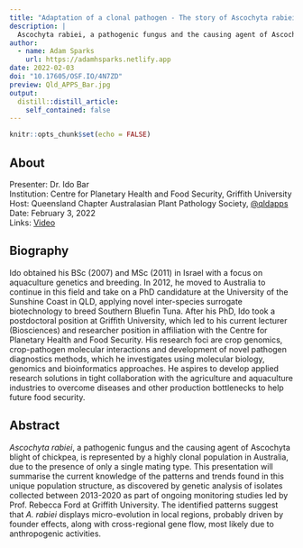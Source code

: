 ```yaml
---
title: "Adaptation of a clonal pathogen - The story of Ascochyta rabiei in Australia"
description: |
  Ascochyta rabiei, a pathogenic fungus and the causing agent of Ascochyta blight of chickpea, is represented by a highly clonal population in Australia, due to the presence of only a single mating type. This presentation will summarise the current knowledge of the patterns and trends found in this unique population structure, as discovered by genetic analysis of isolates collected between 2013-2020 as part of ongoing monitoring studies led by Prof. Rebecca Ford at Griffith University.
author:
  - name: Adam Sparks
    url: https://adamhsparks.netlify.app
date: 2022-02-03
doi: "10.17605/OSF.IO/4N7ZD"
preview: Qld_APPS_Bar.jpg
output:
  distill::distill_article:
    self_contained: false
---
```


```r
knitr::opts_chunk$set(echo = FALSE)
```

## About

Presenter: Dr. Ido Bar\
Institution: Centre for Planetary Health and Food Security, Griffith University\
Host: Queensland Chapter Australasian Plant Pathology Society, [\@qldapps](https://twitter.com/qldapps)\
Date: February 3, 2022\
Links: [Video](https://youtu.be/gD84BPDDEZM)

## Biography

Ido obtained his BSc (2007) and MSc (2011) in Israel with a focus on aquaculture genetics and breeding.
In 2012, he moved to Australia to continue in this field and take on a PhD candidature at the University of the Sunshine Coast in QLD, applying novel inter-species surrogate biotechnology to breed Southern Bluefin Tuna.
After his PhD, Ido took a postdoctoral position at Griffith University, which led to his current lecturer (Biosciences) and researcher position in affiliation with the Centre for Planetary Health and Food Security.
His research foci are crop genomics, crop-pathogen molecular interactions and development of novel pathogen diagnostics methods, which he investigates using molecular biology, genomics and bioinformatics approaches.
He aspires to develop applied research solutions in tight collaboration with the agriculture and aquaculture industries to overcome diseases and other production bottlenecks to help future food security.

## Abstract

*Ascochyta rabiei*, a pathogenic fungus and the causing agent of Ascochyta blight of chickpea, is represented by a highly clonal population in Australia, due to the presence of only a single mating type.
This presentation will summarise the current knowledge of the patterns and trends found in this unique population structure, as discovered by genetic analysis of isolates collected between 2013-2020 as part of ongoing monitoring studies led by Prof. Rebecca Ford at Griffith University.
The identified patterns suggest that *A. rabiei* displays micro-evolution in local regions, probably driven by founder effects, along with cross-regional gene flow, most likely due to anthropogenic activities.
